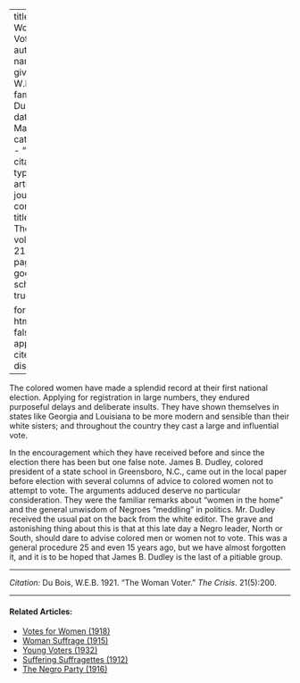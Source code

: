 
---
title: 'The Woman Voter'
author:
  - name:
      given: W.E.B.
      family: Du Bois
date: Mar. 1921
categories: 
  - ""
citation: 
  type: article-journal
  container-title: The Crisis
  volume: 21
  issue: 5
  page: 200
google-scholar: true

format:
  html:
    toc: false
    appendix-cite-as: display
---


The colored women have made a splendid record at their first national election. Applying for registration in large numbers, they endured purposeful delays and deliberate insults. They have shown themselves in states like Georgia and Louisiana to be more modern and sensible than their white sisters; and throughout the country they cast a large and influential vote.

In the encouragement which they have received before and since the election there has been but one false note. James B. Dudley, colored president of a state school in Greensboro, 
N.C., came out in the local paper before election with several columns of advice to colored women not to attempt to vote. The arguments adduced deserve no particular consideration. They were the familiar remarks about "women in the home" and the general unwisdom of Negroes "meddling" in politics. Mr. Dudley received the usual pat on the back from the white editor. The grave and astonishing thing about this is that at this late day a Negro leader, North or South, should dare to advise colored men or women not to vote. This was a general procedure 25 and even 15 years ago, but we have almost forgotten it, and it is to be hoped that James B. Dudley is the last of a pitiable group.

_____________
*Citation:* Du Bois, W.E.B. 1921. "The Woman Voter." *The Crisis*. 21(5):200.

<!-- Similar articles start here -->
<div  class="clear-wrap"></div>
<hr>
#### Related Articles:

* [Votes for Women (1918)](/Volumes/15/01/votes_for_women.html)
* [Woman Suffrage (1915)](/Volumes/09/06/womansuffrage.html)
* [Young Voters (1932)](/Volumes/39/09/young_voters.html)
* [Suffering Suffragettes (1912)](/Volumes/04/02/suffering_suffragettes.html)
* [The Negro Party (1916)](/Volumes/12/06/negro_party.html)

<!-- Similar articles end here -->